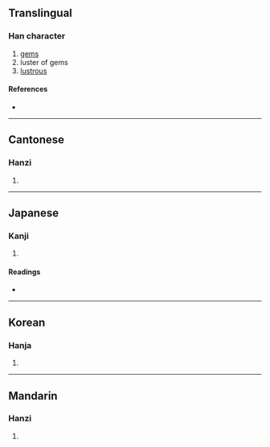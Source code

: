 {{character info/new}}
==Translingual==

===Han character===
{{Han char|rn=96|rad=玉|as=13|sn=17|four=17194|canj=MGYED|ids=⿰𤣩粲}}

# [[gems]]
# luster of gems
# [[lustrous]]

====References====
* {{Han ref|kx=0742.300|dkj=21270|dj=1152.010|hdz=21139.160|uh=74A8|ud=29864|bh=C0F6|bd=49398}}

----

==Cantonese==

===Hanzi===
{{yue-hanzi|jyut=|y=chaan3}}

# {{defn|lang=yue|sort=玉13}}

----

==Japanese==

===Kanji===
{{ja-kanji|grade=|rs=玉13}}

# {{defn|lang=ja|sort=玉13}}

====Readings====
* {{ja-readings|on=[[さん]] (san)|kun=|nanori=}}

----

==Korean==

===Hanja===
{{ko-hanja|hangeul=찬|eumhun=|rv=chan|mr=ch'an|y=chan}}

# {{defn|lang=ko|sort=玉13}}

----

==Mandarin==

===Hanzi===
{{cmn-hanzi|pin=[[càn]] ([[can4]])|wg=ts'an<sup>4</sup>}}

# {{defn|lang=cmn|sort=玉13}}